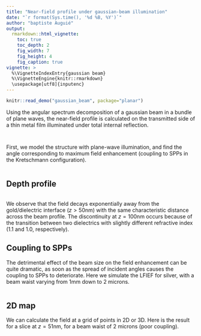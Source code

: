 ```yaml
---
title: "Near-field profile under gaussian-beam illumination"
date: "`r format(Sys.time(), '%d %B, %Y')`"
author: "baptiste Auguié"
output:
  rmarkdown::html_vignette:
    toc: true
    toc_depth: 2
    fig_width: 7
    fig_height: 4
    fig_caption: true
vignette: >
  %\VignetteIndexEntry{gaussian beam}
  %\VignetteEngine{knitr::rmarkdown}
  \usepackage[utf8]{inputenc}
---
```


```r
knitr::read_demo("gaussian_beam", package="planar")
```

Using the angular spectrum decomposition of a gaussian beam in a bundle of plane waves, the near-field profile is calculated on the transmitted side of a thin metal film illuminated under total internal reflection.

```r
```

```r
```

First, we model the structure with plane-wave illumination, and find the angle corresponding to maximum field enhancement (coupling to SPPs in the Kretschmann configuration).

```r
```

## Depth profile

```r
```

We observe that the field decays exponentially away from the gold/dielectric interface ($z>50$nm) with the same characteristic distance across the beam profile. The discontinuity at $z=100$nm occurs because of the transition between two dielectrics with slightly different refractive index (1.1 and 1.0, respectively).

## Coupling to SPPs

The detrimental effect of the beam size on the field enhancement can be quite dramatic, as soon as the spread of incident angles causes the coupling to SPPs to deteriorate. Here we simulate the LFIEF for silver, with a beam waist varying from 1mm down to 2 microns.

```r
```

## 2D map

We can calculate the field at a grid of points in 2D or 3D. Here is the result for a slice at $z=51$nm, for a beam waist of 2 microns (poor coupling).

```r
```




